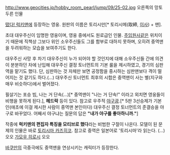http://www.geocities.jp/hobby_room_pearl/jump/09/25-02.jpg
오른쪽의 망토 두른 인물

[[떴다! 럭키맨]]에 등장하는 영웅. 원판의 이름은 토리시만[* 토리시메(取締, [[이사]]) + 맨].

초대 대우주신이 임명한 영웅이며, 영웅 중에서도 원로급인 인물. [[주임원사]]같은 위치이기 때문에 직책상 그보다 위인 소우주신들도 그를 함부로 대하지 못하며, 오히려 중역맨을 두려워하는 모습을 보여주기도 한다.

대우주신 사망 후 차기 대우주신이 누가 되어야 할 것인지에 대해 소우주신들 간에 의견이 분분하던 차에 난입해 대우주신 결정 토너먼트의 기본 룰을 제시하였고, 경기의 심판 역을 맡기도 했다. 단, 심판하는 것 자체만 보면 공정함을 중시하는 심판맨보다 격이 떨어지는 것 같기도 하다.(…) 대우주신 토너먼트 최후의 시합은 중역맨이 사는 별(지구와 매우 비슷하다)에서 벌어졌다.

필살기는 포승 빔, 나는 거 단속(…)[* 중역맨이 "나는 거 단속!" 이라고 외치면 영웅들이 비행을 못하게 된다.], '''헤드락''' 등이 있다. 참고로 우주적 [[야구]]광.[* 5판 3선승제가 기본인(애초에 이걸 제시한 사람이 중역맨 본인이다) 대우주신 결정 토너먼트의 준결승을 야구로 바꾸었다. 어째서 야구냐는 질문의 답은 '''"내가 야구를 좋아하니까."''']

작중에 '''럭키맨의 편집자 특징을 모티브로 했다'''라는 비범한 구절이 나온다. 모델이 된 문제의 인물은 바로 [[토리시마 카즈히코]]. 참고로 중역은 일본어로 '토리시마'라 읽는다. (...)오오 [[가모우 히로시]] 오오

[[바쿠만]]의 극중극에도 중역맨을 연상시키는 캐릭터가 등장한다.
